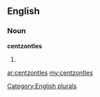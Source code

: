==English==

===Noun===
'''centzontles'''

# {{plural of|[[centzontle]]}}

[[Category:English plurals]]

[[ar:centzontles]]
[[my:centzontles]]